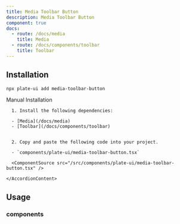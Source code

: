 ```yaml
---
title: Media Toolbar Button
description: Media Toolbar Button
component: true
docs:
  - route: /docs/media
    title: Media
  - route: /docs/components/toolbar
    title: Toolbar
---
```


<ComponentExample src="/src/components/examples/PlaygroundDemo.tsx">
  <PlaygroundDemo id="media" />
</ComponentExample>

## Installation

```bash
npx plate-ui add media-toolbar-button
```

<Accordion type="single" collapsible>
  <AccordionItem value="manual-installation">
    <AccordionTrigger>Manual Installation</AccordionTrigger>
    <AccordionContent>

      1. Install the following dependencies:

      - [Media](/docs/media)
      - [Toolbar](/docs/components/toolbar)


      2. Copy and paste the following code into your project.

      - `components/plate-ui/media-toolbar-button.tsx`

      <ComponentSource src="/src/components/plate-ui/media-toolbar-button.tsx" />

    </AccordionContent>

  </AccordionItem>
</Accordion>

## Usage

### components

<ComponentSource src="/src/components/plate-ui/fixed-toolbar-buttons.tsx" />
